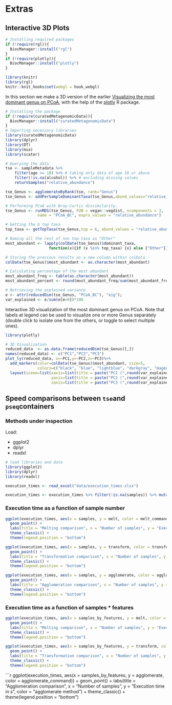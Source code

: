 # Extras {#extras}

## Interactive 3D Plots

```r
# Installing required packages
if (!require(rgl)){
  BiocManager::install("rgl")  
}
if (!require(plotly)){
  BiocManager::install("plotly")  
}
```

```r
library(knitr)
library(rgl)
knitr::knit_hooks$set(webgl = hook_webgl)
```


In this section we make a 3D version of the earlier [ Visualizing the most dominant genus on PCoA](https://microbiome.github.io/OMA/microbiome-exploration.html#visualizing-the-most-dominant-genus-on-pcoa), with the help of the [plotly](https://plotly.com/r/) R package.

```r
# Installing the package
if (!require(curatedMetagenomicData)){
  BiocManager::install("curatedMetagenomicData")  
}
# Importing necessary libraries
library(curatedMetagenomicData)
library(dplyr)
library(DT)
library(mia)
library(scater)

# Querying the data
tse <- sampleMetadata %>%
    filter(age >= 18) %>% # taking only data of age 18 or above
    filter(!is.na(alcohol)) %>% # excluding missing values
    returnSamples("relative_abundance")

tse_Genus <- agglomerateByRank(tse, rank="Genus")
tse_Genus <- addPerSampleDominantTaxa(tse_Genus,abund_values="relative_abundance", name = "dominant_taxa")

# Performing PCoA with Bray-Curtis dissimilarity.
tse_Genus <- runMDS(tse_Genus, FUN = vegan::vegdist, ncomponents = 3,
              name = "PCoA_BC", exprs_values = "relative_abundance")

# Getting the 6 top taxa
top_taxa <- getTopTaxa(tse_Genus,top = 6, abund_values = "relative_abundance")

# Naming all the rest of non top-taxa as "Other"
most_abundant <- lapply(colData(tse_Genus)$dominant_taxa,
                   function(x){if (x %in% top_taxa) {x} else {"Other"}})

# Storing the previous results as a new column within colData
colData(tse_Genus)$most_abundant <- as.character(most_abundant)

# Calculating percentage of the most abundant
most_abundant_freq <- table(as.character(most_abundant))
most_abundant_percent <- round(most_abundant_freq/sum(most_abundant_freq)*100, 1)

# Retrieving the explained variance
e <- attr(reducedDim(tse_Genus, "PCoA_BC"), "eig");
var_explained <- e/sum(e[e>0])*100
```

Interactive 3D visualization of the most dominant genus on PCoA.
Note that labels at legend can be used to visualize one or more Genus separately (double click to isolate one from the others, or toggle to select multiple ones).

```r
library(plotly)

# 3D Visualization
reduced_data  <- as.data.frame(reducedDim(tse_Genus)[,])
names(reduced_data) <- c("PC1","PC2","PC3")
plot_ly(reduced_data, x=~PC1,y=~PC2,z=~PC3)%>%
  add_markers(color=colData(tse_Genus)$most_abundant, size=5,
              colors=c("black", "blue", "lightblue", "darkgray", "magenta", "darkgreen", "red")) %>%
  layout(scene=list(xaxis=list(title = paste("PC1 (",round(var_explained[1],1),"%)")),
                    yaxis=list(title = paste("PC2 (",round(var_explained[2],1),"%)")),
                    zaxis=list(title = paste("PC3 (",round(var_explained[3],1),"%)"))))

```

## Speed comparisons between `tse`and `pseq`containers

### Methods under inspection

Load:

* ggplot2
* dplyr
* readxl

```r
# load libraries and data
library(ggplot2)
library(dplyr)
library(readxl)
```

```r
execution_times <- read_excel("data/execution_times.xlsx")
```

```r
execution_times <- execution_times %>% filter(!is.na(samples)) %>% mutate(samples_by_features = samples * features) 
```

### Execution time as a function of sample number

```r
ggplot(execution_times, aes(x = samples, y = melt, color = melt_command)) + 
  geom_point() +
  labs(title = "Melting comparison", x = "Number of samples", y = "Execution time in s", color = "melt command") +
  theme_classic() +
  theme(legend.position = "bottom")
```

```r
ggplot(execution_times, aes(x = samples, y = transform, color = transform_command)) + 
  geom_point() +
  labs(title = "Transformation comparison", x = "Number of samples", y = "Execution time in s", color = "transform command") +
  theme_classic() +
  theme(legend.position = "bottom")
```

```r
ggplot(execution_times, aes(x = samples, y = agglomerate, color = agglomerate_command)) + 
  geom_point() +
  labs(title = "Agglomeration comparison", x = "Number of samples", y = "Execution time in s", color = "agglomerate method") +
  theme_classic() +
  theme(legend.position = "bottom")
```

### Execution time as a function of samples * features

```r
ggplot(execution_times, aes(x = samples_by_features, y = melt, color = melt_command)) + 
  geom_point() +
  labs(title = "Melting comparison", x = "Number of samples", y = "Execution time in s", color = "melt command") +
  theme_classic() +
  theme(legend.position = "bottom")
```

```r
ggplot(execution_times, aes(x = samples_by_features, y = transform, color = transform_command)) + 
  geom_point() +
  labs(title = "Transformation comparison", x = "Number of samples", y = "Execution time in s", color = "transform command") +
  theme_classic() +
  theme(legend.position = "bottom")
```

```r
ggplot(execution_times, aes(x = samples_by_features, y = agglomerate, color = agglomerate_command)) + 
  geom_point() +
  labs(title = "Agglomeration comparison", x = "Number of samples", y = "Execution time in s", color = "agglomerate method") +
  theme_classic() +
  theme(legend.position = "bottom")
  
